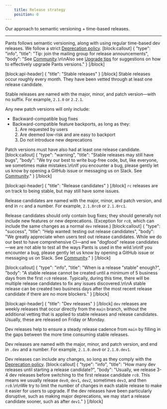 ```yaml
---
    title: Release strategy
    position: 0
---
```


Our approach to semantic versioning + time-based releases.

---

Pants follows semantic versioning, along with using regular time-based dev releases. We follow a strict [Deprecation policy](../../releases/deprecation-policy.mdx).
[block:callout]
{
"type": "info",
"title": "Tip: join the mailing group for release announcements",
"body": "See [Community](/community/members).\n\nAlso see [Upgrade tips](../../releases/upgrade-tips.mdx) for suggestions on how to effectively upgrade Pants versions."
}
[/block]

[block:api-header]
{
"title": "Stable releases"
}
[/block]
Stable releases occur roughly every month. They have been vetted through at least one release candidate.

Stable releases are named with the major, minor, and patch version—with no suffix. For example, `2.1.0` or `2.2.1`.

Any new patch versions will only include:

- Backward-compatible bug fixes
- Backward-compatible feature backports, as long as they:
  1. Are requested by users
  1. Are deemed low-risk and are easy to backport
  1. Do not introduce new deprecations

Patch versions must have also had at least one release candidate.
[block:callout]
{
"type": "warning",
"title": "Stable releases may still have bugs",
"body": "We try our best to write bug-free code, but, like everyone, we sometimes make mistakes.\n\nIf you encounter a bug, please gently let us know by opening a GitHub issue or messaging us on Slack. See [Community](/community/members)."
}
[/block]

[block:api-header]
{
"title": "Release candidates"
}
[/block]
`rc` releases are on track to being stable, but may still have some issues.

Release candidates are named with the major, minor, and patch version, and end in `rc` and a number. For example, `2.1.0rc0` or `2.1.0rc1`.

Release candidates should only contain bug fixes; they should generally not include new features or new deprecations. (Exception for `rc0`, which can include the same changes as a normal `dev` release.)
[block:callout]
{
"type": "success",
"title": "Help wanted: testing out release candidates",
"body": "We greatly appreciate when users test out release candidates. While we do our best to have comprehensive CI—and we \"dogfood\" release candidates—we are not able to test all the ways Pants is used in the wild.\n\nIf you encounter a bug, please gently let us know by opening a GitHub issue or messaging us on Slack. See [Community](/community/members)."
}
[/block]

[block:callout]
{
"type": "info",
"title": "When is a release \"stable\" enough?",
"body": "A stable release cannot be created until a minimum of 5 business days from the first `rc0` release. Typically, during this time, there will be multiple release candidates to fix any issues discovered.\n\nA stable release can be created two business days after the most recent release candidate if there are no more blockers."
}
[/block]

[block:api-header]
{
"title": "Dev releases"
}
[/block]
`dev` releases are weekly releases that occur directly from the `main` branch, without the additional vetting that is applied to stable releases and release candidates. Usually, these are released on Friday or Monday.

Dev releases help to ensure a steady release cadence from `main` by filling in the gaps between the more time consuming stable releases.

Dev releases are named with the major, minor, and patch version, and end in `.dev` and a number. For example, `2.1.0.dev0` or `2.1.0.dev1`.

Dev releases can include any changes, so long as they comply with the [Deprecation policy](../../releases/deprecation-policy.mdx).
[block:callout]
{
"type": "info",
"title": "How many dev releases until starting a release candidate?",
"body": "Usually, we release 3-4 dev releases before switching to the first release candidate `rc0`. This means we usually release `dev0`, `dev1`, `dev2`, sometimes `dev3`, and then `rc0`.\n\nWe try to limit the number of changes in each stable release to make it easier for users to upgrade. If the dev releases have been particularly disruptive, such as making major deprecations, we may start a release candidate sooner, such as after `dev1`."
}
[/block]
